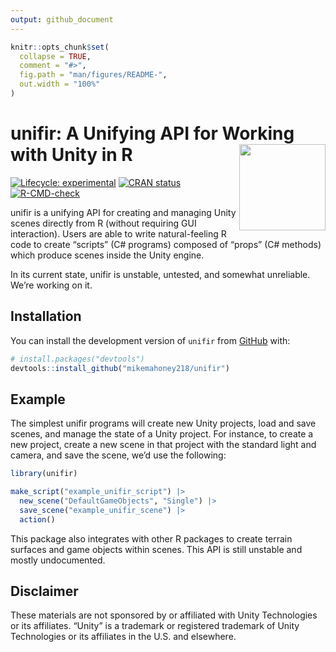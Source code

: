 ```yaml
---
output: github_document
---
```


<!-- README.md is generated from README.Rmd. Please edit that file -->

```r
knitr::opts_chunk$set(
  collapse = TRUE,
  comment = "#>",
  fig.path = "man/figures/README-",
  out.width = "100%"
)
```

# unifir: A Unifying API for Working with Unity in R <img src='man/figures/logo.png' align="right" height="138" />

<!-- badges: start -->
[![Lifecycle: experimental](https://img.shields.io/badge/lifecycle-experimental-orange.svg)](https://lifecycle.r-lib.org/articles/stages.html#experimental)
[![CRAN status](https://www.r-pkg.org/badges/version/unifir)](https://CRAN.R-project.org/package=unifir)
[![R-CMD-check](https://github.com/mikemahoney218/unifir/workflows/R-CMD-check/badge.svg)](https://github.com/mikemahoney218/unifir/actions)
<!-- badges: end -->

unifir is a unifying API for creating and managing Unity scenes directly from R
(without requiring GUI interaction). Users are able to write natural-feeling R
code to create "scripts" (C# programs) composed of "props" (C# methods)
which produce scenes inside the Unity engine.

In its current state, unifir is unstable, untested, and somewhat unreliable. 
We're working on it.

## Installation

You can install the development version of `unifir` from 
[GitHub](https://github.com/) with:

``` r
# install.packages("devtools")
devtools::install_github("mikemahoney218/unifir")
```
## Example

The simplest unifir programs will create new Unity projects, load and save 
scenes, and manage the state of a Unity project. For instance, to create a new
project, create a new scene in that project with the standard light and camera,
and save the scene, we'd use the following:

```r
library(unifir)

make_script("example_unifir_script") |> 
  new_scene("DefaultGameObjects", "Single") |> 
  save_scene("example_unifir_scene") |> 
  action()
```

This package also integrates with other R packages to create terrain surfaces
and game objects within scenes. This API is still unstable and mostly 
undocumented.

## Disclaimer

These materials are not sponsored by or affiliated with Unity Technologies or 
its affiliates. "Unity" is a trademark or registered trademark of Unity 
Technologies or its affiliates in the U.S. and elsewhere.

